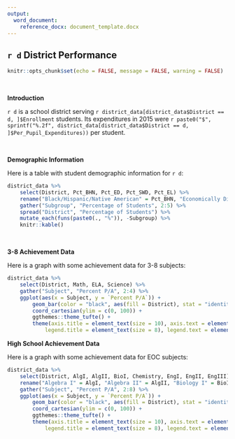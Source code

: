 ```yaml
---
output:
  word_document:
    reference_docx: document_template.docx
---
```


## `r d` District Performance

```r
knitr::opts_chunk$set(echo = FALSE, message = FALSE, warning = FALSE)
```
<br>

**Introduction**

`r d` is a school district serving `r district_data[district_data$District == d, ]$Enrollment` students. Its expenditures in 2015 were `r paste0("$", sprintf("%.2f", district_data[district_data$District == d, ]$Per_Pupil_Expenditures))` per student.

<br>

**Demographic Information**

Here is a table with student demographic information for `r d`:

```r

district_data %>%
    select(District, Pct_BHN, Pct_ED, Pct_SWD, Pct_EL) %>%
    rename("Black/Hispanic/Native American" = Pct_BHN, "Economically Disadvantaged" = Pct_ED, "Students with Disabilities" = Pct_SWD, "English Learners" = Pct_EL) %>%
    gather("Subgroup", "Percentage of Students", 2:5) %>%
    spread("District", "Percentage of Students") %>%
    mutate_each(funs(paste0(., "%")), -Subgroup) %>%
    knitr::kable()

```

<br>

**3-8 Achievement Data**

Here is a graph with some achievement data for 3-8 subjects:

``` r

district_data %>%
    select(District, Math, ELA, Science) %>%
    gather("Subject", "Percent P/A", 2:4) %>%
    ggplot(aes(x = Subject, y = `Percent P/A`)) +
        geom_bar(color = "black", aes(fill = District), stat = "identity", width = 0.7, position = "dodge") +
        coord_cartesian(ylim = c(0, 100)) +
        ggthemes::theme_tufte() + 
        theme(axis.title = element_text(size = 10), axis.text = element_text(size = 8),
            legend.title = element_text(size = 8), legend.text = element_text(size = 6))

```

**High School Achievement Data**

Here is a graph with some achievement data for EOC subjects:

``` r

district_data %>%
    select(District, AlgI, AlgII, BioI, Chemistry, EngI, EngII, EngIII) %>%
    rename("Algebra I" = AlgI, "Algebra II" = AlgII, "Biology I" = BioI, "English I" = EngI, "English II" = EngII, "English III" = EngIII) %>%
    gather("Subject", "Percent P/A", 2:8) %>%
    ggplot(aes(x = Subject, y = `Percent P/A`)) +
        geom_bar(color = "black", aes(fill = District), stat = "identity", width = 0.7, position = "dodge") +
        coord_cartesian(ylim = c(0, 100)) +
        ggthemes::theme_tufte() + 
        theme(axis.title = element_text(size = 10), axis.text = element_text(size = 6),
            legend.title = element_text(size = 8), legend.text = element_text(size = 6))

```
